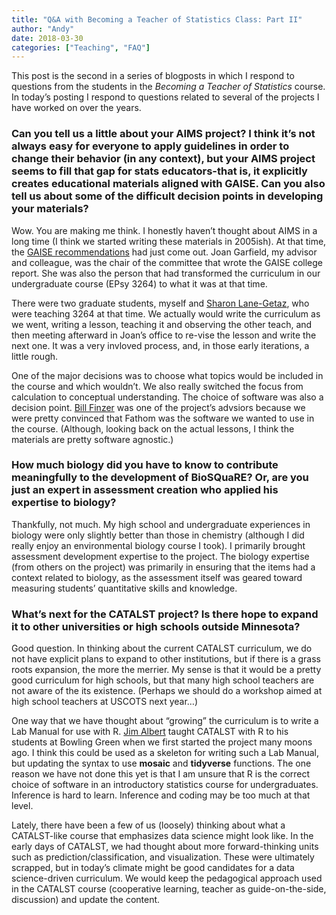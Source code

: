 ```yaml
---
title: "Q&A with Becoming a Teacher of Statistics Class: Part II"
author: "Andy"
date: 2018-03-30
categories: ["Teaching", "FAQ"]
---
```


This post is the second in a series of blogposts in which I respond to questions from the students in the *Becoming a Teacher of Statistics* course. In today's posting I respond to questions related to several of the projects I have worked on over the years.


### Can you tell us a little about your AIMS project? I think it's not always easy for everyone to apply guidelines in order to change their behavior (in any context), but your AIMS project seems to fill that gap for stats educators-that is, it explicitly creates educational materials aligned with GAISE. Can you also tell us about some of the difficult decision points in developing your materials?

Wow. You are making me think. I honestly haven't thought about AIMS in a long time (I think we started writing these materials in 2005ish). At that time, the [GAISE recommendations](http://www.amstat.org/asa/education/Guidelines-for-Assessment-and-Instruction-in-Statistics-Education-Reports.aspx) had just come out. Joan Garfield, my advisor and colleague, was the chair of the committee that wrote the GAISE college report. She was also the person that had transformed the curriculum in our undergraduate course (EPsy 3264) to what it was at that time.

There were two graduate students, myself and [Sharon Lane-Getaz](https://wp.stolaf.edu/education/sharon/), who were teaching 3264 at that time. We actually would write the curriculum as we went, writing a lesson, teaching it and observing the other teach, and then meeting afterward in Joan's office to re-vise the lesson and write the next one. It was a very invloved process, and, in those early iterations, a little rough. 

One of the major decisions was to choose what topics would be included in the course and which wouldn't. We also really switched the focus from calculation to conceptual understanding. The choice of software was also a decision point. [Bill Finzer](https://concord.org/about/staff/william-finzer/) was one of the project's advsiors because we were pretty convinced that Fathom was the software we wanted to use in the course. (Although, looking back on the actual lessons, I think the materials are pretty software agnostic.)


### How much biology did you have to know to contribute meaningfully to the development of BioSQuaRE? Or, are you just an expert in assessment creation who applied his expertise to biology?

Thankfully, not much. My high school and undergraduate experiences in biology were only slightly better than those in chemistry (although I did really enjoy an environmental biology course I took). I primarily brought assessment development expertise to the project. The biology expertise (from others on the project) was primarily in ensuring that the items had a context related to biology, as the assessment itself was geared toward measuring students' quantitative skills and knowledge. 


### What's next for the CATALST project? Is there hope to expand it to other universities or high schools outside Minnesota?

Good question. In thinking about the current CATALST curriculum, we do not have explicit plans to expand to other institutions, but if there is a grass roots expansion, the more the merrier. My sense is that it would be a pretty good curriculum for high schools, but that many high school teachers are not aware of the its existence. (Perhaps we should do a workshop aimed at high school teachers at USCOTS next year...) 

One way that we have thought about "growing" the curriculum is to write a Lab Manual for use with R. [Jim Albert](http://www-math.bgsu.edu/~albert/) taught CATALST with R to his students at Bowling Green when we first started the project many moons ago. I think this could be used as a skeleton for writing such a Lab Manual, but updating the syntax to use **mosaic** and **tidyverse** functions. The one reason we have not done this yet is that I am unsure that R is the correct choice of software in an introductory statistics course for undergraduates. Inference is hard to learn. Inference and coding may be too much at that level.

Lately, there have been a few of us (loosely) thinking about what a CATALST-like course that emphasizes data science might look like. In the early days of CATALST, we had thought about more forward-thinking units such as prediction/classification, and visualization. These were ultimately scrapped, but in today's climate might be good candidates for a data science-driven curriculum. We would keep the pedagogical approach used in the CATALST course (cooperative learning, teacher as guide-on-the-side, discussion) and update the content.


